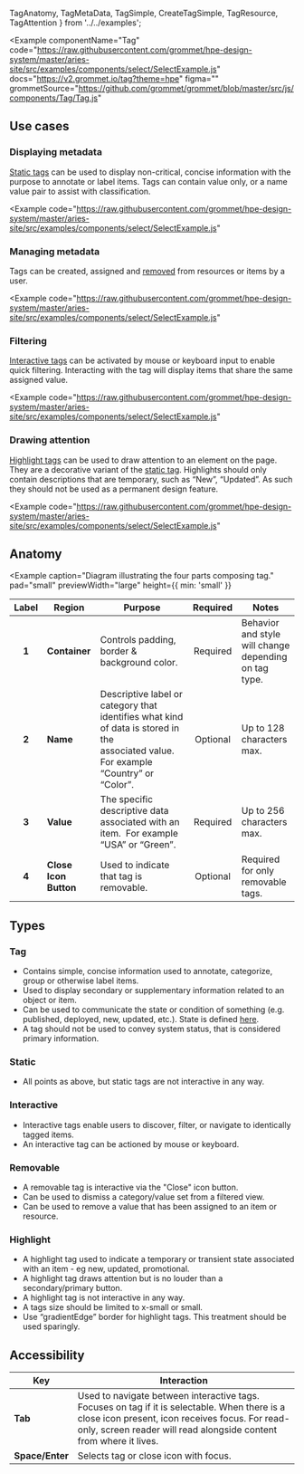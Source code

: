   TagAnatomy,
  TagMetaData,
  TagSimple,
  CreateTagSimple,
  TagResource,
  TagAttention
} from '../../examples';

<Example
  componentName="Tag"
  code="https://raw.githubusercontent.com/grommet/hpe-design-system/master/aries-site/src/examples/components/select/SelectExample.js"
  docs="https://v2.grommet.io/tag?theme=hpe"
  figma=""
  grommetSource="https://github.com/grommet/grommet/blob/master/src/js/components/Tag/Tag.js"
>
  <TagSimple />
</Example>

## Use cases

### Displaying metadata
[Static tags](/components/tag#static) can be used to display non-critical, concise information with
the purpose to annotate or label items. Tags can contain value only,
or a name value pair to assist with classification.

<Example
  code="https://raw.githubusercontent.com/grommet/hpe-design-system/master/aries-site/src/examples/components/select/SelectExample.js"
>
  <TagMetaData />
</Example>

### Managing metadata
Tags can be created, assigned and [removed](/components/tag#removable) from resources or items by a user.

<Example
  code="https://raw.githubusercontent.com/grommet/hpe-design-system/master/aries-site/src/examples/components/select/SelectExample.js"
>
  <CreateTagSimple />
</Example>

### Filtering
[Interactive tags](/components/tag#interactive) can be activated by mouse or keyboard input to enable quick filtering.
Interacting with the tag will display items that share the same assigned value.

<Example
  code="https://raw.githubusercontent.com/grommet/hpe-design-system/master/aries-site/src/examples/components/select/SelectExample.js"
>
  <TagResource />
</Example>

### Drawing attention
[Highlight tags](/components/tag#highlight) can be used to draw attention to an element on the page.
They are a decorative variant of the [static tag](/components/tag#static).
Highlights should only contain descriptions that are temporary, such as “New”,
“Updated”. As such they should not be used as a permanent design feature.

<Example
  code="https://raw.githubusercontent.com/grommet/hpe-design-system/master/aries-site/src/examples/components/select/SelectExample.js"
>
  <TagAttention />
</Example>


## Anatomy

<Example
  caption="Diagram illustrating the four parts composing tag."
  pad="small"
  previewWidth="large"
  height={{ min: 'small' }}
>
  <TagAnatomy />
</Example>


| Label | Region        | Purpose                                                      | Required | Notes                                                       |
| :---: | ------------- | ------------------------------------------------------------ | :------: | ----------------------------------------------------------- |
| **1** | **Container** | Controls padding, border & background color.              | Required | Behavior and style will change depending on tag type.                                                        |
| **2** | **Name**      | Descriptive label or category that identifies what kind of data is stored in the associated value. For example “Country” or “Color”.             | Optional | Up to 128 characters max.                     |
| **3** | **Value**     | The specific descriptive data associated with an item.  For example “USA” or “Green”. | Required | Up to 256 characters max. |
| **4** | **Close Icon Button**      | Used to indicate that tag is removable. | Optional | Required for only removable tags.  |


## Types

### Tag 
- Contains simple, concise information used to annotate, categorize, group or otherwise label items.
- Used to display secondary or supplementary information related to an object or item. 
- Can be used to communicate the state or condition of something (e.g. published, deployed, new, updated, etc.). State is defined [here](/components/notification#taxonomy).
- A tag should not be used to convey system status, that is considered primary information.

### Static 
- All points as above, but static tags are not interactive in any way.

### Interactive 
- Interactive tags enable users to discover, filter, or navigate to identically tagged items.
- An interactive tag can be actioned by mouse or keyboard.

### Removable

- A removable tag is interactive via the "Close" icon button.
- Can be used to dismiss a category/value set from a filtered view.
- Can be used to remove a value that has been assigned to an item or resource.

### Highlight

- A highlight tag used to indicate a temporary or transient state associated with an item - eg new, updated, promotional.
- A highlight tag draws attention but is no louder than a secondary/primary button.
- A highlight tag is not interactive in any way.
- A tags size should be limited to x-small or small.
- Use “gradientEdge” border for highlight tags. This treatment should be used sparingly.


## Accessibility


| Key                   | Interaction                                                                                                                    |
| --------------------- | ------------------------------------------------------------------------------------------------------------------------------ |
| **Tab**               | Used to navigate between interactive tags. Focuses on tag if it is selectable. When there is a close icon present, icon receives focus. For read-only, screen reader will read alongside content from where it lives. |
| **Space/Enter**       | Selects tag or close icon with focus.                                                                                                     |

